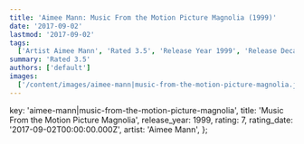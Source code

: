 ```yaml
---
title: 'Aimee Mann: Music From the Motion Picture Magnolia (1999)'
date: '2017-09-02'
lastmod: '2017-09-02'
tags:
  ['Artist Aimee Mann', 'Rated 3.5', 'Release Year 1999', 'Release Decade 1990']
summary: 'Rated 3.5'
authors: ['default']
images:
  ['/content/images/aimee-mann|music-from-the-motion-picture-magnolia.jpg']
---
```


  key: 'aimee-mann|music-from-the-motion-picture-magnolia',
  title: 'Music From the Motion Picture Magnolia',
  release_year: 1999,
  rating: 7,
  rating_date: '2017-09-02T00:00:00.000Z',
  artist: 'Aimee Mann',
};

<MusicRating data={data} />
